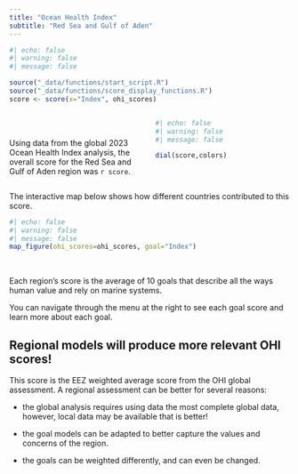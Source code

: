 ```yaml
---
title: "Ocean Health Index"
subtitle: "Red Sea and Gulf of Aden"
---
```


```r
#| echo: false
#| warning: false
#| message: false

source("_data/functions/start_script.R")
source("_data/functions/score_display_functions.R")
score <- score(x="Index", ohi_scores)

```

:::: {.columns} 

::: {.column width="50%"}

<br>
<br>
Using data from the global 2023 Ocean Health Index analysis, the overall score for the Red Sea and Gulf of Aden region was `r score`.
:::

::: {.column width="50%"}

```r
#| echo: false
#| warning: false
#| message: false

dial(score,colors)

```

:::

::::

The interactive map below shows how different countries contributed to this score.

```r
#| echo: false
#| warning: false
#| message: false
map_figure(ohi_scores=ohi_scores, goal="Index")

```

<br>

Each region's score is the average of 10 goals that describe all the ways human value and rely on marine systems. 

You can navigate through the menu at the right to see each goal score and learn more about each goal.

:::{.callout-important}
## Regional models will produce more relevant OHI scores!

This score is the EEZ weighted average score from the OHI global assessment. A regional assessment can be better for several reasons: 

- the global analysis requires using data the most complete global data, however,  local data may be available that is better!

- the goal models can be adapted to better capture the values and concerns of the region. 

- the goals can be weighted differently, and can even be changed.

:::
